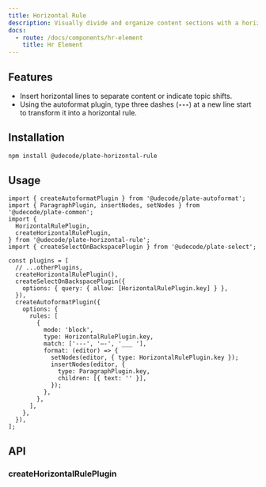 ```yaml
---
title: Horizontal Rule
description: Visually divide and organize content sections with a horizontal line.
docs:
  - route: /docs/components/hr-element
    title: Hr Element
---
```


<ComponentPreview name="playground-demo" id="hr" />

<PackageInfo>

## Features

- Insert horizontal lines to separate content or indicate topic shifts.
- Using the autoformat plugin, type three dashes (**`---`**) at a new line start to transform it into a horizontal rule.

</PackageInfo>

## Installation

```bash
npm install @udecode/plate-horizontal-rule
```

## Usage

```tsx
import { createAutoformatPlugin } from '@udecode/plate-autoformat';
import { ParagraphPlugin, insertNodes, setNodes } from '@udecode/plate-common';
import {
  HorizontalRulePlugin,
  createHorizontalRulePlugin,
} from '@udecode/plate-horizontal-rule';
import { createSelectOnBackspacePlugin } from '@udecode/plate-select';

const plugins = [
  // ...otherPlugins,
  createHorizontalRulePlugin(),
  createSelectOnBackspacePlugin({
    options: { query: { allow: [HorizontalRulePlugin.key] } },
  }),
  createAutoformatPlugin({
    options: {
      rules: [
        {
          mode: 'block',
          type: HorizontalRulePlugin.key,
          match: ['---', '—-', '___ '],
          format: (editor) => {
            setNodes(editor, { type: HorizontalRulePlugin.key });
            insertNodes(editor, {
              type: ParagraphPlugin.key,
              children: [{ text: '' }],
            });
          },
        },
      ],
    },
  }),
];
```

## API

### createHorizontalRulePlugin
